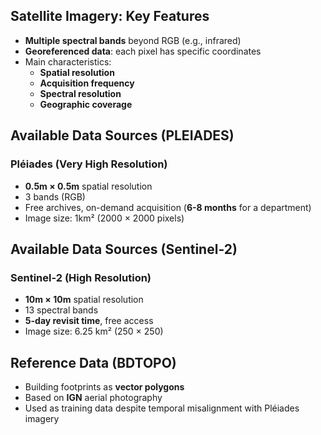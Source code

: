 ## Satellite Imagery: Key Features

- [**Multiple spectral bands**]{.orange} beyond RGB (e.g., infrared)
- [**Georeferenced data**]{.blue2}: each pixel has specific coordinates
- Main characteristics:
  - [**Spatial resolution**]{.orange}
  - [**Acquisition frequency**]{.orange}
  - [**Spectral resolution**]{.orange}
  - [**Geographic coverage**]{.orange}

## Available Data Sources (PLEIADES)

### Pléiades (Very High Resolution)
- [**0.5m × 0.5m**]{.blue2} spatial resolution
- 3 bands (RGB)
- Free archives, on-demand acquisition ([**6-8 months**]{.blue2} for a department)
- Image size: 1km² (2000 × 2000 pixels)

## Available Data Sources (Sentinel-2)

### Sentinel-2 (High Resolution)
- [**10m × 10m**]{.blue2} spatial resolution
- 13 spectral bands
- [**5-day revisit time**]{.orange}, free access
- Image size: 6.25 km² (250 × 250)

## Reference Data (BDTOPO)

- Building footprints as [**vector polygons**]{.blue2}
- Based on [**IGN**]{.orange} aerial photography
- Used as training data despite temporal misalignment with Pléiades imagery